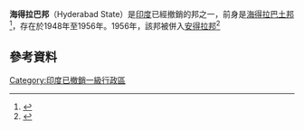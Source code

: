 '''海得拉巴邦'''（Hyderabad State）是[[印度|印度]]已經撤銷的邦之一，前身是[[海得拉巴土邦|海得拉巴土邦]]<ref>{{cite web|url=https://timesofindia.indiatimes.com/city/hyderabad/hyderabad-had-tried-nrc-71-years-ago-and-failed/articleshow/71132138.cms|title=Hyderabad had tried 'NRC' 71 years ago, and failed|access-date=2021-01-15|archive-date=2020-04-10|archive-url=https://web.archive.org/web/20200410180145/https://timesofindia.indiatimes.com/city/hyderabad/hyderabad-had-tried-nrc-71-years-ago-and-failed/articleshow/71132138.cms|dead-url=no}}</ref>，存在於1948年至1956年。1956年，該邦被併入[[安得拉邦|安得拉邦]]<ref name="sorg1956">{{cite web
 |url=http://www.commonlii.org/in/legis/num_act/sra1956250/ 
 |title=States Reorganization Act 1956 
 |access-date=1 July 2008 
 |publisher=Commonwealth Legal Information Institute 
 |url-status=dead 
 |archive-url=https://web.archive.org/web/20080516123014/http://www.commonlii.org/in/legis/num_act/sra1956250/ 
 |archive-date=16 May 2008 
}}</ref>
==參考資料==
{{reflist}}
[[Category:印度已撤銷一級行政區|Category:印度已撤銷一級行政區]]